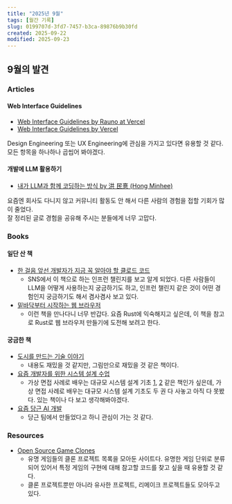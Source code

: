 ```yaml
---
title: "2025년 9월"
tags: [월간 기록]
slug: 0199707d-3fd7-7457-b3ca-89876b9b30fd
created: 2025-09-22
modified: 2025-09-23
---
```


## 9월의 발견

### Articles

#### Web Interface Guidelines

- [Web Interface Guidelines by Rauno at Vercel](https://interfaces.rauno.me/)
- [Web Interface Guidelines by Vercel](https://vercel.com/design/guidelines)

Design Engineering 또는 UX Engineering에 관심을 가지고 있다면 유용할 것 같다.  
모든 항목을 하나하나 곱씹어 봐야겠다.

#### 개발에 LLM 활용하기

- [내가 LLM과 함께 코딩하는 방식 by 洪 民憙 (Hong Minhee)](https://hackers.pub/@hongminhee/2025/how-i-code-with-llms)

요즘엔 회사도 다니지 않고 커뮤니티 활동도 안 해서 다른 사람의 경험을 접할 기회가 많이 줄었다.  
잘 정리된 글로 경험을 공유해 주시는 분들에게 너무 고맙다.

### Books

#### 일단 산 책

- [한 걸음 앞선 개발자가 지금 꼭 알아야 할 클로드 코드](https://product.kyobobook.co.kr/detail/S000217402731)
  - SNS에서 이 책으로 하는 인프런 챌린지를 보고 알게 되었다. 다른 사람들이 LLM을 어떻게 사용하는지 궁금하기도 하고, 인프런 챌린지 같은 것이 어떤 경험인지 궁금하기도 해서 겸사겸사 보고 있다.
- [밑바닥부터 시작하는 웹 브라우저](https://product.kyobobook.co.kr/detail/S000217503808)
  - 이런 책을 만나다니 너무 반갑다. 요즘 Rust에 익숙해지고 싶은데, 이 책을 참고로 Rust로 웹 브라우저 만들기에 도전해 보려고 한다.

#### 궁금한 책

- [도시를 만드는 기술 이야기](https://product.kyobobook.co.kr/detail/S000212670887)
  - 내용도 재밌을 것 같지만, 그림만으로 재밌을 것 같은 책이다.
- [요즘 개발자를 위한 시스템 설계 수업](https://product.kyobobook.co.kr/detail/S000217576068)
  - 가상 면접 사례로 배우는 대규모 시스템 설계 기초 [1](https://product.kyobobook.co.kr/detail/S000001033116), [2](https://product.kyobobook.co.kr/detail/S000211656186) 같은 책인가 싶은데, 가상 면접 사례로 배우는 대규모 시스템 설계 기초도 두 권 다 사놓고 아직 다 못봤다. 있는 책이나 다 보고 생각해봐야겠다.
- [요즘 당근 AI 개발](https://product.kyobobook.co.kr/detail/S000217613503)
  - 당근 팀에서 만들었다고 하니 관심이 가는 것 같다.

### Resources

- [Open Source Game Clones](https://osgameclones.com/)
  - 유명 게임들의 클론 프로젝트 목록을 모아둔 사이트다. 유명한 게임 단위로 분류되어 있어서 특정 게임의 구현에 대해 참고할 코드를 찾고 싶을 때 유용할 것 같다.
  - 클론 프로젝트뿐만 아니라 유사한 프로젝트, 리메이크 프로젝트들도 모아두고 있다.
